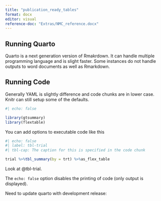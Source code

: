 ```yaml
---
title: "publication_ready_tables"
format: docx
editor: visual
reference-doc: "Extras/NMC_reference.docx"
---
```


## Running Quarto

Quarto is a next generation version of Rmakrdown. It can handle multiple programming language and is slight faster. Some instances do not handle outputs to word documents as well as Rmarkdown.

## Running Code

Generally YAML is slightly difference and code chunks are in lower case. Knitr can still setup some of the defaults.

```r
#| echo: false

library(gtsummary)
library(flextable)

```

You can add options to executable code like this

```r
#| echo: false
#| label: tbl-trial
#| tbl-cap: The caption for this is specified in the code chunk

trial %>%tbl_summary(by = trt) %>%as_flex_table
```

Look at @tbl-trial.

The `echo: false` option disables the printing of code (only output is displayed).

Need to update quarto with development release:\

